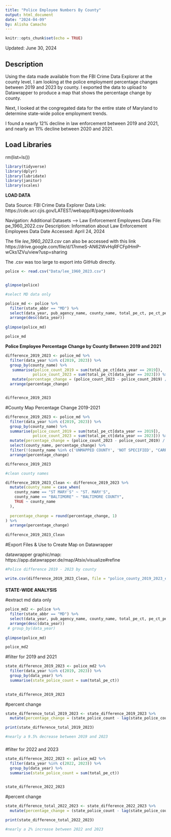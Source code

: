 ---
title: "Police Employee Numbers By County"
output: html_document
date: "2024-04-09"
by: Alisha Camacho
---

```{r setup, include=FALSE}
knitr::opts_chunk$set(echo = TRUE)
```


Updated: June 30, 2024


## Description

Using the data made available from the FBI Crime Data Explorer at the county level, I am looking at the police employment percentage changes between 2019 and 2023 by county. I exported the data to upload to Datawrapper to produce a map that shows the percentage change by county. 

Next, I looked at the congregated data for the entire state of Maryland to determine state-wide police employment trends. 

I found a nearly 12% decline in law enforcement between 2019 and 2021, and nearly an 11% decline between 2020 and 2021. 


## Load Libraries
rm(list=ls())

```{r}
library(tidyverse)
library(dplyr)
library(lubridate)
library(janitor)
library(scales)
```

**LOAD DATA**

Data Source: FBI Crime Data Explorer
Data Link: https://cde.ucr.cjis.gov/LATEST/webapp/#/pages/downloads

Navigation: Additional Datasets --> Law Enforcement Employees Data
File: pe_1960_2022.csv
Description: Information about Law Enforcement Employees Data
Date Accessed: April 24, 2024

The file *lee_1960_2023.csv* can also be accessed with this link 
https://drive.google.com/file/d/17nmeS-AN62WvHqRFCFpIHmP-wCks1ZVu/view?usp=sharing

The .csv was too large to export into GitHub directly. 


```{r}
police <- read.csv("Data/lee_1960_2023.csv")


glimpse(police)

```


```{r}

#select MD data only

police_md <- police %>% 
  filter(state_abbr == "MD") %>% 
  select(data_year, pub_agency_name, county_name, total_pe_ct, pe_ct_per_1000) %>% 
  arrange(desc(data_year))
  
glimpse(police_md)

police_md

```


**Police Employee Percentage Change by County Between 2019 and 2021**

```{r}
difference_2019_2023 <- police_md %>% 
  filter(data_year %in% c(2019, 2023)) %>% 
  group_by(county_name) %>% 
   summarise(police_count_2019 = sum(total_pe_ct[data_year == 2019]),
            police_count_2023 = sum(total_pe_ct[data_year == 2023])) %>% 
   mutate(percentage_change = (police_count_2023 - police_count_2019) / police_count_2019 * 100) %>% 
  arrange(percentage_change) 


difference_2019_2023
```

#County Map Percentage Change 2019-2021

```{r}

difference_2019_2023 <- police_md %>% 
  filter(data_year %in% c(2019, 2023)) %>% 
  group_by(county_name) %>% 
  summarise(police_count_2019 = sum(total_pe_ct[data_year == 2019]),
            police_count_2023 = sum(total_pe_ct[data_year == 2023])) %>% 
  mutate(percentage_change = (police_count_2023 - police_count_2019) / police_count_2019 * 100) %>% 
  select(county_name, percentage_change) %>% 
  filter(!(county_name %in% c('UNMAPPED COUNTY', 'NOT SPECIFIED', "CARROLL, FREDERICK"))) %>% 
  arrange(percentage_change) 

difference_2019_2023

```


```{r}
#clean county names

difference_2019_2023_Clean <- difference_2019_2023 %>% 
  mutate(county_name = case_when(
    county_name == "ST MARY'S" ~ "ST. MARY'S",
    county_name == "BALTIMORE" ~ "BALTIMORE COUNTY",
    TRUE ~ county_name
  ),  
  
  percentage_change = round(percentage_change, 1) 
) %>% 
  arrange(percentage_change)
  
difference_2019_2023_Clean

```



#Export Files & Use to Create Map on Datawrapper

datawrapper graphic/map: https://app.datawrapper.de/map/Atsix/visualize#refine


```{r}

#Police difference 2019 - 2023 by county

write.csv(difference_2019_2023_Clean, file = "police_county_2019_2023_export_clean.csv")

```


####


**STATE-WIDE ANALYSIS**


#extract md data only

```{r}

police_md2 <- police %>% 
  filter(state_abbr == "MD") %>% 
  select(data_year, pub_agency_name, county_name, total_pe_ct, pe_ct_per_1000) %>% 
  arrange(desc(data_year))
 # group_by(data_year)
  
glimpse(police_md)

police_md2

```

#filter for 2019 and 2021

```{r}

state_difference_2019_2023 <- police_md2 %>% 
  filter(data_year %in% c(2019, 2023)) %>% 
  group_by(data_year) %>% 
  summarise(state_police_count = sum(total_pe_ct))
  

state_difference_2019_2023

```

#percent change

```{r}

state_difference_total_2019_2023 <- state_difference_2019_2023 %>% 
  mutate(percentage_change = (state_police_count - lag(state_police_count)) / lag(state_police_count) * 100)

print(state_difference_total_2019_2023)

#nearly a 9.5% decrease between 2019 and 2023

```


###


#filter for 2022 and 2023

```{r}

state_difference_2022_2023 <- police_md2 %>% 
  filter(data_year %in% c(2022, 2023)) %>% 
  group_by(data_year) %>% 
  summarise(state_police_count = sum(total_pe_ct))
  

state_difference_2022_2023

```


#percent change

```{r}

state_difference_total_2022_2023 <- state_difference_2022_2023 %>% 
  mutate(percentage_change = (state_police_count - lag(state_police_count)) / lag(state_police_count) * 100) 

print(state_difference_total_2022_2023)

#nearly a 2% increase between 2022 and 2023

```
